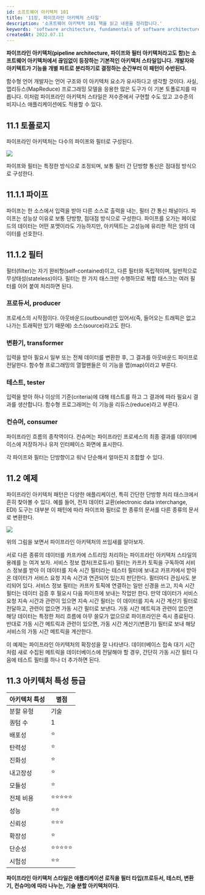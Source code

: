 ```yaml
---
id: 소프트웨어 아키텍처 101
title: '11장, 파이프라인 아키텍처 스타일'
description: '소프트웨어 아키텍처 101 책을 읽고 내용을 정리합니다.'
keywords: 'software architecture, fundamentals of software architecture, 소프트웨어 아키텍처 101, book, study'
createdAt: 2022.07.11
---
```


**파이프라인 아키텍처(pipeline architecture, 파이프와 필터 아키텍처라고도 함)는 소프트웨어 아키텍처에서 끊임없이 등장하는 기본적인 아키텍처 스타일입니다.**
**개발자와 아키텍트가 기능을 개별 파트로 분리하기로 결정하는 순간부터 이 패턴이 수반된다.**

함수형 언어 개발자는 언어 구조와 이 아키텍처 요소가 유사하다고 생각할 것이다. 사실, 맵리듀스(MapReduce) 프로그래밍 모델을 응용한 많은 도구가 이 기본 토폴로지를 따릅니다.
이처럼 파이프라인 아키텍처 스타일은 저수준에서 구현할 수도 있고 고수준의 비지니스 애플리케이션에도 적용할 수 있다.

## 11.1 토폴로지

파이프라인 아키텍처는 다수의 파이프와 필터로 구성된다.

<img className='w-8/12 m-auto' src='/assets/images/software-architecture-101-26.jpg' />
<br />

파이프와 필터는 특정한 방식으로 조정되며, 보통 필터 간 단방향 통신은 점대점 방식으로 구성한다.

## 11.1.1 파이프

파이프는 한 소스에서 입력을 받아 다른 소스로 출력을 내는, 필터 간 통신 채널이다. 파이프는 성능상 이유로 보통 단방향, 점대점 방식으로 구성한다.
파이프를 오가는 페이로드의 데이터는 어떤 포맷이라도 가능하지만, 아키텍트는 고성능에 유리한 적은 양의 데이터를 선호한다.

## 11.1.2 필터

필터(filter)는 자기 완비형(self-contained)이고, 다른 필터와 독립적이며, 일반적으로 무상태성(stateless)이다. 필터는 한 가지 태스크만 수행하므로 복합 태스크는 여러 필터를 이어 붙여 처리하면 된다.

### 프로듀서, producer

프로세스의 시작점이다. 아웃바운드(outbound)만 있어서(즉, 들어오는 트래픽은 없고 나가는 트래픽만 있기 때문에) 소스(source)라고도 한다.

### 변환기, transformer

입력을 받아 필요시 일부 또는 전체 데이터를 변환한 후, 그 결과를 아웃바운드 파이프로 전달한다. 함수형 프로그래밍의 열혈팬들은 이 기능을 맵(map)이라고 부른다.

### 테스트, tester

입력을 받아 하나 이상의 기준(criteria)에 대해 테스트를 하고 그 결과에 따라 필요시 결과를 생산합니다. 함수형 프로그래머는 이 기능을 리듀스(reduce)라고 부른다.

### 컨슈머, consumer

파이프라인 흐름의 종착역이다. 컨슈머는 파이프라인 프로세스의 최종 결과를 데이터베이스에 저장하거나 유저 인터페이스 화면에 표시한다.

각 파이프와 필터는 단방향이고 워낙 단순해서 얼마든지 조합할 수 있다.

## 11.2 예제

파이프라인 아키텍처 패턴은 다양한 애플리케이션, 특히 간단한 단방향 처리 태스크에서 흔히 찾아볼 수 있다. 예를 들어, 전자 데이터 교환(electronic data interchange, EDI) 도구는 대부분 이 패턴에 따라 파이프와 필터로 한 종류의 문서를 다른 종류의 문서로 변환한다.

<img className='w-8/12 m-auto' src='/assets/images/software-architecture-101-27.jpg' />
<br />

위의 그림을 보면서 파이프라인 아키텍처의 쓰임새를 알아보자.

서로 다른 종류의 데이터를 카프카에 스트리밍 처리하는 파이프라인 아키텍처 스타일의 용례를 눈 여겨 보자.
서비스 정보 캡처(프로듀서) 필터는 카프카 토픽을 구독하여 서비스 정보를 받아 이 데이터를 지속 시간 필터라는 테스터 필터에 보내고 카프카에서 받아온 데이터가 서비스 요청 지속 시간과 연관되어 있는지 판단한다.
필터마다 관심사도 분리되어 있다. 서비스 정보 필터는 카프카 토픽에 연결하는 일만 신경을 쓰고, 지속 시간 필터는 데이터 검증 후 필요시 다음 파이프에 보내는 작업만 한다.
만약 데이터가 서비스 요청 지속 시간과 관련이 있으면 지속 시간 필터는 이 데이터를 지속 시간 계산기 필터로 전달하고, 관련이 없으면 가동 시간 필터로 보낸다.
가동 시간 메트릭과 관련이 없으면 해당 데이터는 특정한 처리 흐름에 아무 쓸모가 없으므로 파이프라인은 즉시 종료된다.
반대로 가동 시간 메트릭과 관련이 있으면, 가동 시간 계산기(변환기) 필터로 보내 해당 서비스의 가동 시간 메트릭을 계산한다.

이 예제는 파이프라인 아키텍처의 확장성을 잘 나타낸다.
데이터베이스 접속 대기 시간처럼 새로 수집된 메트릭을 데이터베이스에 전달해야 할 경우, 간단히 가동 시간 필터 다음에 테스트 필터를 하나 더 추가하면 된다.

## 11.3 아키텍처 특성 등급

| 아키텍처 특성 | 별점       |
| ------------- | ---------- |
| 분할 유형     | 기술       |
| 퀀텀 수       | 1          |
| 배포성        | ⭐         |
| 탄력성        | ⭐         |
| 진화성        | ⭐         |
| 내고장성      | ⭐         |
| 모듈성        | ⭐         |
| 전체 비용     | ⭐⭐⭐⭐⭐ |
| 성능          | ⭐⭐       |
| 신뢰성        | ⭐⭐⭐     |
| 확장성        | ⭐         |
| 단순성        | ⭐⭐⭐⭐⭐ |
| 시험성        | ⭐⭐       |

**파이프라인 아키텍처 스타일은 애플리케이션 로직을 필터 타입(프로듀서, 테스터, 변환기, 컨슈머)에 따라 나누는, 기술 분할 아키텍처이다.**

